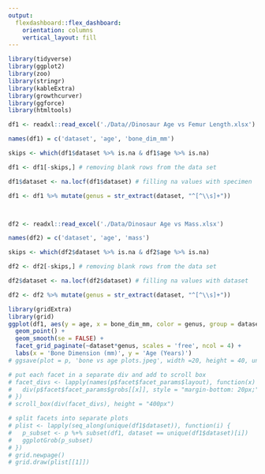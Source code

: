 ```yaml
---
output: 
  flexdashboard::flex_dashboard:
    orientation: columns
    vertical_layout: fill
---
```


```r
library(tidyverse)
library(ggplot2)
library(zoo)
library(stringr)
library(kableExtra)
library(growthcurver)
library(ggforce)
library(htmltools)

df1 <- readxl::read_excel('./Data//Dinosaur Age vs Femur Length.xlsx')

names(df1) = c('dataset', 'age', 'bone_dim_mm')

skips <- which(df1$dataset %>% is.na & df1$age %>% is.na)

df1 <- df1[-skips,] # removing blank rows from the data set

df1$dataset <- na.locf(df1$dataset) # filling na values with specimen

df1 <- df1 %>% mutate(genus = str_extract(dataset, "^[^\\s]+"))



df2 <- readxl::read_excel('./Data/Dinosaur Age vs Mass.xlsx')

names(df2) = c('dataset', 'age', 'mass')

skips <- which(df2$dataset %>% is.na & df2$age %>% is.na)

df2 <- df2[-skips,] # removing blank rows from the data set

df2$dataset <- na.locf(df2$dataset) # filling na values with dataset

df2 <- df2 %>% mutate(genus = str_extract(dataset, "^[^\\s]+"))

library(gridExtra)
library(grid)
ggplot(df1, aes(y = age, x = bone_dim_mm, color = genus, group = dataset)) +
  geom_point() +
  geom_smooth(se = FALSE) +
  facet_grid_paginate(~dataset*genus, scales = 'free', ncol = 4) +
  labs(x = 'Bone Dimension (mm)', y = 'Age (Years)')
# ggsave(plot = p, 'bone vs age plots.jpeg', width =20, height = 40, units='cm', limitsize = FALSE)

# put each facet in a separate div and add to scroll box
# facet_divs <- lapply(names(p$facet$facet_params$layout), function(x) {
#   div(p$facet$facet_params$grobs[[x]], style = "margin-bottom: 20px;")
# })
# scroll_box(div(facet_divs), height = "400px")

# split facets into separate plots
# plist <- lapply(seq_along(unique(df1$dataset)), function(i) {
#   p_subset <- p %+% subset(df1, dataset == unique(df1$dataset)[i])
#   ggplotGrob(p_subset)
# })
# grid.newpage()
# grid.draw(plist[[1]])

```

